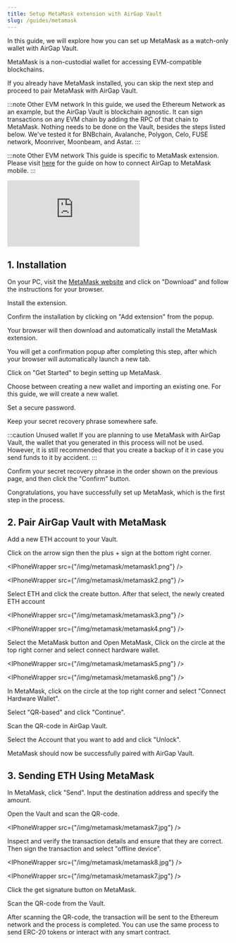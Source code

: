 ```yaml
---
title: Setup MetaMask extension with AirGap Vault
slug: /guides/metamask
---
```



In this guide, we will explore how you can set up MetaMask as a watch-only wallet with AirGap Vault.

MetaMask is a non-custodial wallet for accessing EVM-compatible blockchains.

If you already have MetaMask installed, you can skip the next step and proceed to pair MetaMask with AirGap Vault.

:::note Other EVM network
In this guide, we used the Ethereum Network as an example, but the AirGap Vault is blockchain agnostic. It can sign transactions on any EVM chain by adding the RPC of that chain to MetaMask. Nothing needs to be done on the Vault, besides the steps listed below.
We've tested it for BNBchain, Avalanche, Polygon, Celo, FUSE network, Moonriver, Moonbeam, and Astar.
:::

:::note Other EVM network
This guide is specific to MetaMask extension.
Please visit [here](https://support.airgap.it/guides/metamask-mobile) for the guide on how to connect AirGap to MetaMask mobile.
:::

<div class="yt-container">
  <iframe
    class="yt-video"
    src="https://www.youtube.com/embed/HIKJh0h7QiU"
    frameborder="0"
    allowfullscreen
  ></iframe>
</div>

## 1. Installation

On your PC, visit the [MetaMask website](https://metamask.io/) and click on "Download" and follow the instructions for your browser.

<BrowserWindow url="extension://metamask">

<DynamicImage
  src="/img/metamask/metamask-add-to-chrome.png"
  alt="MetaMask Add To Chrome"
/>

</BrowserWindow>

Install the extension.

<BrowserWindow url="extension://metamask">

<DynamicImage
  src="/img/metamask/metamask-add-extension.png"
  alt="MetaMask Add Extension"
/>

</BrowserWindow>

Confirm the installation by clicking on "Add extension" from the popup.

Your browser will then download and automatically install the MetaMask extension.

You will get a confirmation popup after completing this step, after which your browser will automatically launch a new tab.

<BrowserWindow url="extension://metamask">

<DynamicImage
  src="/img/metamask/metamask-added-to-chrome.png"
  alt="MetaMask Added To Chrome"
/>

</BrowserWindow>

Click on "Get Started" to begin setting up MetaMask.

<BrowserWindow url="extension://metamask">

<DynamicImage
  src="/img/metamask/metamask-get-started.png"
  alt="MetaMask Get Started"
/>

</BrowserWindow>

Choose between creating a new wallet and importing an existing one. For this guide, we will create a new wallet.

<BrowserWindow url="extension://metamask">

<DynamicImage
  src="/img/metamask/metamask-create-wallet.png"
  alt="MetaMask Create Wallet"
/>

</BrowserWindow>

Set a secure password.

<BrowserWindow url="extension://metamask">

<DynamicImage
  src="/img/metamask/create-password.png"
  alt="MetaMask Create Password"
/>

</BrowserWindow>

Keep your secret recovery phrase somewhere safe.

:::caution Unused wallet
If you are planning to use MetaMask with AirGap Vault, the wallet that you generated in this process will not be used. However, it is still recommended that you create a backup of it in case you send funds to it by accident.
:::

<BrowserWindow url="extension://metamask">

<DynamicImage
  src="/img/metamask/secret-recovery-phrase.png"
  alt="MetaMask Recovery Phrase Hidden"
/>

</BrowserWindow>

<BrowserWindow url="extension://metamask">

<DynamicImage
  src="/img/metamask/metamask-recovery-phrase.png"
  alt="MetaMask Recovery Phrase Revealed"
/>

</BrowserWindow>

Confirm your secret recovery phrase in the order shown on the previous page, and then click the "Confirm" button.

<BrowserWindow url="extension://metamask">

<DynamicImage
  src="/img/metamask/confirm-seed-phrase.png"
  alt="MetaMask Confirm Seed Phrase"
/>

</BrowserWindow>

Congratulations, you have successfully set up MetaMask, which is the first step in the process.

## 2. Pair AirGap Vault with MetaMask

Add a new ETH account to your Vault.

Click on the arrow sign then the plus + sign at the bottom right corner.

<IPhoneWrapper src={"/img/metamask/metamask1.png"} />

<IPhoneWrapper src={"/img/metamask/metamask2.png"} />

Select ETH and click the create button. After that select, the newly created ETH account

<IPhoneWrapper src={"/img/metamask/metamask3.png"} />

<IPhoneWrapper src={"/img/metamask/metamask4.png"} />

Select the MetaMask button and Open MetaMask, Click on the circle at the top right corner and select connect hardware wallet.

<IPhoneWrapper src={"/img/metamask/metamask5.png"} />

<IPhoneWrapper src={"/img/metamask/metamask6.png"} />

In MetaMask, click on the circle at the top right corner and select "Connect Hardware Wallet".

<BrowserWindow url="extension://metamask">

<DynamicImage
  src="/img/metamask/connect-hardware-wallet.png"
  alt="MetaMask Connect Hardware Wallet"
/>

</BrowserWindow>

Select "QR-based" and click "Continue".

<BrowserWindow url="extension://metamask">

<DynamicImage
  src="/img/metamask/select-qr-based-signer.png"
  alt="MetaMask Select QR Based Signer"
/>

</BrowserWindow>

Scan the QR-code in AirGap Vault.

<BrowserWindow url="extension://metamask">

<DynamicImage
  src="/img/metamask/metamask-scan-qr-account.png"
  alt="MetaMask Scan Account QR"
/>

</BrowserWindow>

Select the Account that you want to add and click "Unlock".

<BrowserWindow url="extension://metamask">

<DynamicImage
  src="/img/metamask/select-account.png"
  alt="MetaMask Select Account"
/>

</BrowserWindow>

MetaMask should now be successfully paired with AirGap Vault.

<BrowserWindow url="extension://metamask">

<DynamicImage
  src="/img/metamask/account-connected.png"
  alt="MetaMask Account Connected"
/>

</BrowserWindow>

## 3. Sending ETH Using MetaMask

In MetaMask, click "Send". Input the destination address and specify the amount.

<BrowserWindow url="extension://metamask">

<DynamicImage
  src="/img/metamask/metamask-send-prepare.png"
  alt="MetaMask Prepare Transaction"
/>

</BrowserWindow>

<BrowserWindow url="extension://metamask">

<DynamicImage
  src="/img/metamask/transaction-confirm.png"
  alt="MetaMask Confirm Transaction"
/>

</BrowserWindow>

Open the Vault and scan the QR-code.

<BrowserWindow url="extension://metamask">

<DynamicImage
  src="/img/metamask/metamask-request-signature.png"
  alt="MetaMask Request Signature"
/>

</BrowserWindow>

<IPhoneWrapper src={"/img/metamask/metamask7.jpg"} />

Inspect and verify the transaction details and ensure that they are correct. Then sign the transaction and select "offline device".

<IPhoneWrapper src={"/img/metamask/metamask8.jpg"} />

<IPhoneWrapper src={"/img/metamask/metamask7.jpg"} />

Click the get signature button on MetaMask.

<BrowserWindow url="extension://metamask">

<DynamicImage
  src="/img/metamask/get-signature.png"
  alt="MetaMask Get Signature"
/>

</BrowserWindow>

Scan the QR-code from the Vault.

<BrowserWindow url="extension://metamask">

<DynamicImage
  src="/img/metamask/metamask-scan-qr-signature.png"
  alt="MetaMask Scan Signature QR"
/>

</BrowserWindow>

After scanning the QR-code, the transaction will be sent to the Ethereum network and the process is completed. You can use the same process to send ERC-20 tokens or interact with any smart contract.

<BrowserWindow url="extension://metamask">

<DynamicImage
  src="/img/metamask/transaction-broadcast.png"
  alt="MetaMask Broadcast Transaction"
/>

</BrowserWindow>
